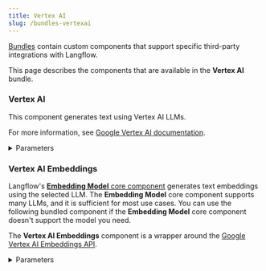 ```yaml
---
title: Vertex AI
slug: /bundles-vertexai
---
```



[Bundles](/components-bundle-components) contain custom components that support specific third-party integrations with Langflow.

This page describes the components that are available in the **Vertex AI** bundle.


### Vertex AI

This component generates text using Vertex AI LLMs.

For more information, see [Google Vertex AI documentation](https://cloud.google.com/vertex-ai).

<details>
<summary>Parameters</summary>

**Inputs**

| Name | Type | Description |
|------|------|-------------|
| credentials | File | JSON credentials file. Leave empty to fall back to environment variables. File type: JSON. |
| model_name | String | The name of the Vertex AI model to use. Default: "gemini-1.5-pro". |
| project | String | The project ID (advanced). |
| location | String | The location for the Vertex AI API. Default: "us-central1" (advanced). |
| max_output_tokens | Integer | The maximum number of tokens to generate (advanced). |
| max_retries | Integer | Maximum number of retries for API calls. Default: 1 (advanced). |
| temperature | Float | Controls randomness in the output. Default: 0.0. |
| top_k | Integer | The number of highest probability vocabulary tokens to keep for top-k-filtering (advanced). |
| top_p | Float | The cumulative probability of parameter highest probability vocabulary tokens to keep for nucleus sampling. Default: 0.95 (advanced). |
| verbose | Boolean | Whether to print verbose output. Default: False (advanced). |

**Outputs**

| Name | Type | Description |
|------|------|-------------|
| model | LanguageModel | An instance of ChatVertexAI configured with the specified parameters. |

</details>

### Vertex AI Embeddings

Langflow's [**Embedding Model** core component](/components-embedding-models) generates text embeddings using the selected LLM.
The **Embedding Model** core component supports many LLMs, and it is sufficient for most use cases.
You can use the following bundled component if the **Embedding Model** core component doesn't support the model you need.

The **Vertex AI Embeddings** component is a wrapper around the [Google Vertex AI Embeddings API](https://cloud.google.com/vertex-ai/docs/generative-ai/embeddings/get-text-embeddings).

<details>
<summary>Parameters</summary>

**Inputs**

| Name | Type | Description |
|------|------|-------------|
| credentials | Credentials | The default custom credentials to use. |
| location | String | The default location to use when making API calls. Default: `us-central1`. |
| max_output_tokens | Integer | The token limit determines the maximum amount of text output from one prompt. Default: `128`. |
| model_name | String | The name of the Vertex AI large language model. Default: `text-bison`. |
| project | String | The default GCP project to use when making Vertex API calls. |
| request_parallelism | Integer | The amount of parallelism allowed for requests issued to VertexAI models. Default: `5`. |
| temperature | Float | Tunes the degree of randomness in text generations. Should be a non-negative value. Default: `0`. |
| top_k | Integer | How the model selects tokens for output. The next token is selected from the top `k` tokens. Default: `40`. |
| top_p | Float | Tokens are selected from the most probable to least until the sum of their probabilities exceeds the top `p` value. Default: `0.95`. |
| tuned_model_name | String | The name of a tuned model. If provided, `model_name` is ignored. |
| verbose | Boolean | This parameter controls the level of detail in the output. When set to `True`, it prints internal states of the chain to help debug. Default: `False`. |

**Outputs**

| Name | Type | Description |
|------|------|-------------|
| embeddings | Embeddings | An instance for generating embeddings using VertexAI. |

</details>